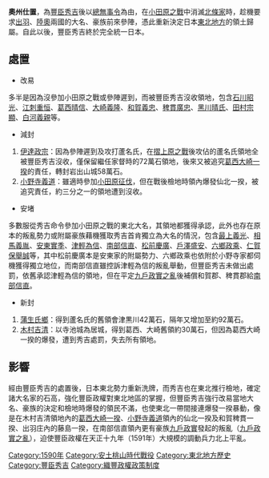 {{unreferenced|time=2015-10-27T06:25:29+00:00}}
{{japanese|japanese=奥州仕置|kana=おうしゅうしおき|romaji=Ōshū shioki}}
'''奧州仕置'''，為[[豐臣秀吉|豐臣秀吉]]後以[[總無事令|總無事令]]為由，在[[小田原之戰|小田原之戰]]中消滅[[後北條氏|北條家]]時，趁機要求[[出羽|出羽]]、[[陸奧|陸奧]]兩國的大名、豪族前來參陣，憑此重新決定日本[[東北地方|東北地方]]的領土歸屬。自此以後，豐臣秀吉終於完全統一日本。

==處置==
*改易
多半是因為沒參加小田原之戰或參陣遲到，而被豐臣秀吉沒收領地，包含[[石川昭光|石川昭光]]、[[江刺重恒|江刺重恒]]、[[葛西晴信|葛西晴信]]、[[大崎義隆|大崎義隆]]、[[和賀義忠|和賀義忠]]、[[稗貫廣忠|稗貫廣忠]]、[[黑川晴氏|黑川晴氏]]、[[田村宗顯|田村宗顯]]、[[白河義親|白河義親]]等。
*減封
#[[伊達政宗|伊達政宗]]：因為參陣遲到及攻打蘆名氏，在[[摺上原之戰|摺上原之戰]]後攻佔的蘆名氏領地全被豐臣秀吉沒收，僅保留繼任家督時的72萬石領地，後來又被追究[[葛西大崎一揆|葛西大崎一揆]]的責任，轉封岩出山城58萬石。
#[[小野寺義道|小野寺義道]]：雖適時參加[[小田原征伐|小田原征伐]]，但在戰後檢地時領內爆發仙北一揆，被追究責任，約三分之一的領地遭到沒收。
*安堵
多數服從秀吉命令參加小田原之戰的東北大名，其領地都獲得承認，此外也存在原本的叛亂勢力或附屬豪族藉機獲取秀吉首肯獨立為大名的情況，包含[[最上義光|最上義光]]、[[相馬義胤|相馬義胤]]、[[安東實季|安東實季]]、[[津輕為信|津輕為信]]、[[南部信直|南部信直]]、[[松前慶廣|松前慶廣]]、[[戶澤盛安|戶澤盛安]]、[[六鄉政乘|六鄉政乘]]、[[仁賀保舉誠|仁賀保舉誠]]等，其中松前慶廣本是安東家的附屬勢力、六鄉政乘也依附於小野寺家都伺機獲得獨立地位，而南部信直雖控訴津輕為信的叛亂舉動，但豐臣秀吉未做出處罰，依舊承認津輕為信的領地，但在平定[[九戶政實之亂|九戶政實之亂]]後補償和賀郡、稗貫郡給[[南部信直|南部信直]]。
*新封
#[[蒲生氏鄉|蒲生氏鄉]]：得到蘆名氏的舊領會津黒川42萬石，隔年又增加至約92萬石。
#[[木村吉清|木村吉清]]：以寺池城為居城，得到葛西、大崎舊領約30萬石，但因為葛西大崎一揆的爆發，遭到秀吉處罰，失去所有領地。

==影響==
經由豐臣秀吉的處置後，日本東北勢力重新洗牌，而秀吉也在東北推行檢地，確定諸大名家的石高，強化豐臣政權對東北地區的掌握，但豐臣秀吉強行改易當地大名、豪族的決定和檢地時爆發的領民不滿，也使東北一帶間接連爆發一揆暴動，像是在木村吉清領地內的[[葛西大崎一揆|葛西大崎一揆]]、[[小野寺義道|小野寺義道]]領內的仙北一揆及和賀稗貫一揆、出羽庄內的藤島一揆，在南部信直領內更有豪族[[九戶政實|九戶政實]]發起的叛亂（[[九戶政實之亂|九戶政實之亂]]），迫使豐臣政權在天正十九年（1591年）大規模的調動兵力北上平亂。



{{豐臣政權}}

[[Category:1590年|Category:1590年]]
[[Category:安土桃山時代戰役|Category:安土桃山時代戰役]]
[[Category:東北地方歷史|Category:東北地方歷史]]
[[Category:豐臣秀吉|Category:豐臣秀吉]]
[[Category:織豐政權政策制度|Category:織豐政權政策制度]]